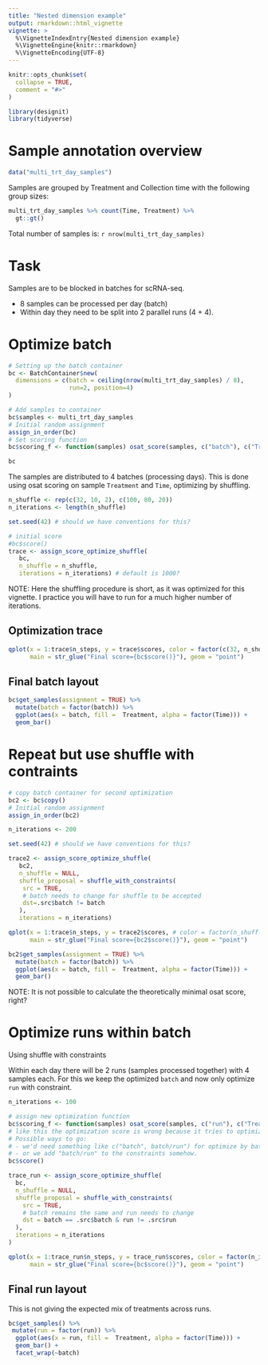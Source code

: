```yaml
---
title: "Nested dimension example"
output: rmarkdown::html_vignette
vignette: >
  %\VignetteIndexEntry{Nested dimension example}
  %\VignetteEngine{knitr::rmarkdown}
  %\VignetteEncoding{UTF-8}
---
```


```r
knitr::opts_chunk$set(
  collapse = TRUE,
  comment = "#>"
)
```

```r
library(designit)
library(tidyverse)
```


# Sample annotation overview

```r
data("multi_trt_day_samples")
```

Samples are grouped by Treatment and Collection time with the following group sizes:

```r
multi_trt_day_samples %>% count(Time, Treatment) %>% 
  gt::gt()
```

Total number of samples is: `r nrow(multi_trt_day_samples)`

# Task

Samples are to be blocked in batches for scRNA-seq. 

* 8 samples can be processed per day (batch)
* Within day they need to be split into 2 parallel runs (4 + 4). 

# Optimize batch

```r
# Setting up the batch container
bc <- BatchContainer$new(
  dimensions = c(batch = ceiling(nrow(multi_trt_day_samples) / 8), 
                 run=2, position=4)
)

# Add samples to container
bc$samples <- multi_trt_day_samples
# Initial random assignment
assign_in_order(bc)
# Set scoring function
bc$scoring_f <- function(samples) osat_score(samples, c("batch"), c("Treatment", "Time"))$score

bc
```

The samples are distributed to 4 batches (processing days).
This is done using osat scoring on sample `Treatment` and `Time`, optimizing by shuffling.

```r
n_shuffle <- rep(c(32, 10, 2), c(100, 80, 20)) 
n_iterations <- length(n_shuffle)

set.seed(42) # should we have conventions for this?

# initial score
#bc$score()
trace <- assign_score_optimize_shuffle(
   bc,
   n_shuffle = n_shuffle, 
   iterations = n_iterations) # default is 1000?
```

NOTE: Here the shuffling procedure is short, as it was optimized for this vignette. 
I practice you will have to run for a much higher number of iterations.

## Optimization trace 

```r
qplot(x = 1:trace$n_steps, y = trace$scores, color = factor(c(32, n_shuffle)), 
      main = str_glue("Final score={bc$score()}"), geom = "point")
```

## Final batch layout
```r
bc$get_samples(assignment = TRUE) %>%
  mutate(batch = factor(batch)) %>% 
  ggplot(aes(x = batch, fill =  Treatment, alpha = factor(Time))) + 
  geom_bar()
```

# Repeat but use shuffle with contraints 

```r

# copy batch container for second optimization
bc2 <- bc$copy()
# Initial random assignment
assign_in_order(bc2)

n_iterations <- 200

set.seed(42) # should we have conventions for this?

trace2 <- assign_score_optimize_shuffle(
   bc2,
   n_shuffle = NULL,
   shuffle_proposal = shuffle_with_constraints(
    src = TRUE,
    # batch needs to change for shuffle to be accepted
    dst=.src$batch != batch
   ),
   iterations = n_iterations)

qplot(x = 1:trace$n_steps, y = trace2$scores, # color = factor(n_shuffle), 
      main = str_glue("Final score={bc2$score()}"), geom = "point")

bc2$get_samples(assignment = TRUE) %>%
  mutate(batch = factor(batch)) %>% 
  ggplot(aes(x = batch, fill =  Treatment, alpha = factor(Time))) + 
  geom_bar()
```
NOTE: It is not possible to calculate the theoretically minimal osat score, right?

# Optimize runs within batch

Using shuffle with constraints

Within each day there will be 2 runs (samples processed together) with 4 samples each. 
For this we keep the optimized `batch` and now only optimize `run` with constraint.

```r
n_iterations <- 100

# assign new optimization function
bc$scoring_f <- function(samples) osat_score(samples, c("run"), c("Treatment", "Time"))$score
# like this the optimization score is wrong because it tries to optimize across Batches.
# Possible ways to go:
# - we'd need something like c("batch", batch/run") for optimize by batch and run within batch.
# - or we add "batch/run" to the constraints somehow.
bc$score()

trace_run <- assign_score_optimize_shuffle(
  bc,
  n_shuffle = NULL,
  shuffle_proposal = shuffle_with_constraints(
    src = TRUE,
    # batch remains the same and run needs to change
    dst = batch == .src$batch & run != .src$run
  ),
  iterations = n_iterations
)
```

```r
qplot(x = 1:trace_run$n_steps, y = trace_run$scores, color = factor(n_iterations), 
      main = str_glue("Final score={bc$score()}"), geom = "point")
```

## Final run layout

This is not giving the expected mix of treatments across runs.

```r

bc$get_samples() %>% 
 mutate(run = factor(run)) %>% 
  ggplot(aes(x = run, fill =  Treatment, alpha = factor(Time))) + 
  geom_bar() +
  facet_wrap(~batch)

```


<!-- # Optimize in one go? How -->

<!-- ... from here it's not working -->

<!-- ```{r} -->
<!-- # Setting up the batch container -->
<!-- bc <- BatchContainer$new( -->
<!--   dimensions = c(batch = ceiling(nrow(multi_trt_day_samples) / 8),  -->
<!--                  run=2, position=4) -->
<!-- ) -->

<!-- # Add sample_sheet to container -->
<!-- bc$samples <- multi_trt_day_samples -->
<!-- # Initial random assignment -->
<!-- assign_in_order(bc) -->
<!-- ``` -->

<!-- The samples are distributed to 4 batches (processing days). -->
<!-- This is done using osat scoring on sample `Treatment` and `Time`, optimizing by shuffling. -->

<!-- ```{r} -->
<!-- n_shuffle <- rep(c(32, 10, 5, 2), c(100, 100, 100, 100))  -->
<!-- #n_shuffle <- rep(c(32, 10, 5, 2), c(50, 50, 50, 200))  -->
<!-- n_iterations <- length(n_shuffle) -->

<!-- set.seed(42) # should we have conventions for this? -->

<!-- # Set scoring function -->
<!-- bc$scoring_f <- function(samples) osat_score(samples, c("batch", "run"), c("Treatment", "Time"))$score -->

<!-- # initial score -->
<!-- #bc$score() -->
<!-- trace <- assign_score_optimize_shuffle(bc,  -->
<!--                                        n_shuffle = n_shuffle,  -->
<!--                                        iterations = n_iterations) # can we simplify? -->
<!-- # final score -->
<!-- #bc$score() -->
<!-- ``` -->

<!-- ## Optimization trace -->

<!-- ```{r, fig.width=6, fig.height= 4} -->
<!-- qplot(x = 1:trace$n_steps, y = trace$scores, color = factor(c(32, n_shuffle)),  -->
<!--       main = str_glue("Final score={bc$score()}"), geom = "point") -->
<!-- ``` -->

<!-- ## Final batch layout -->
<!-- ```{r,  fig.width=6, fig.height= 4} -->
<!-- bc$get_samples(assignment = TRUE) %>% -->
<!--   mutate(batch = factor(batch)) %>%  -->
<!--   ggplot(aes(x = batch, fill =  Treatment, alpha = factor(Time))) +  -->
<!--   geom_bar() -->

<!-- bc$get_samples(assignment = TRUE) %>%  -->
<!--  mutate(run = factor(run)) %>%  -->
<!--   ggplot(aes(x = run, fill =  Treatment, alpha = factor(Time))) +  -->
<!--   geom_bar() + -->
<!--   facet_wrap(~batch) -->
<!-- ``` -->

